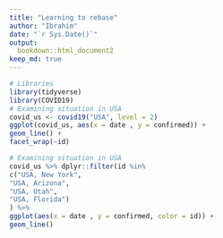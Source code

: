 ```yaml
---
title: "Learning to rebase"
author: "Ibrahim"
date: "`r Sys.Date()`"
output:
  bookdown::html_document2
keep_md: true
---
```


```r
# Libraries
library(tidyverse)
library(COVID19)
# Examining situation in USA
covid_us <- covid19("USA", level = 2)
ggplot(covid_us, aes(x = date , y = confirmed)) +
geom_line() +
facet_wrap(~id)
```

```r
# Examining situation in USA
covid_us %>% dplyr::filter(id %in%
c("USA, New York",
"USA, Arizona",
"USA, Utah",
"USA, Florida")
) %>%
ggplot(aes(x = date , y = confirmed, color = id)) +
geom_line()
```

